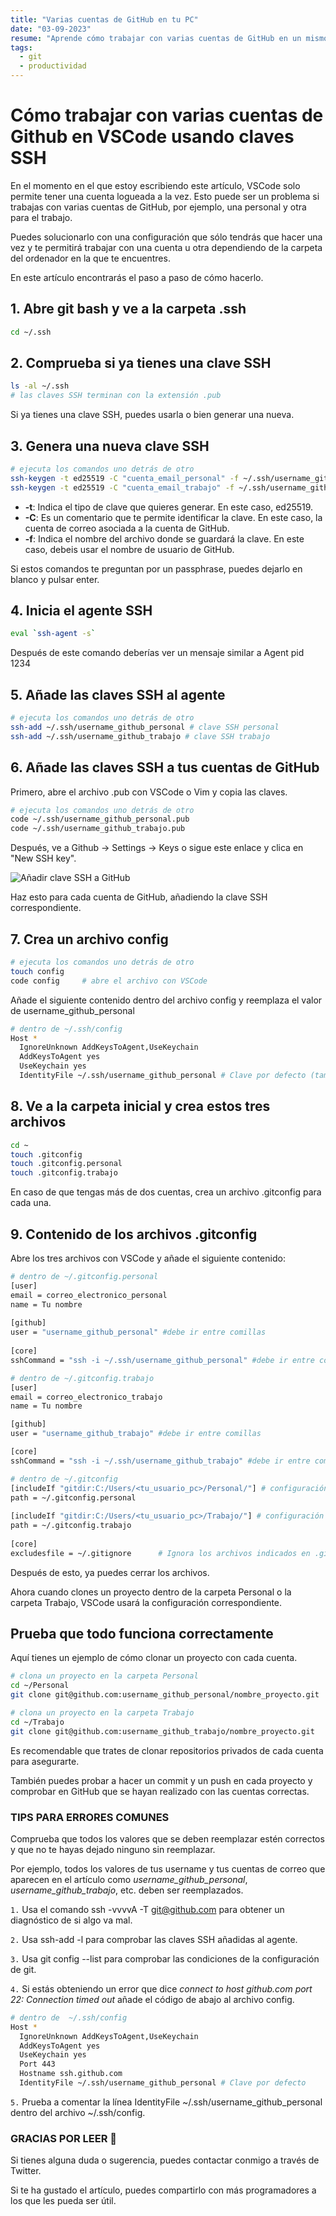 ```yaml
---
title: "Varias cuentas de GitHub en tu PC"
date: "03-09-2023"
resume: "Aprende cómo trabajar con varias cuentas de GitHub en un mismo equipo de forma ágil."
tags:
  - git
  - productividad
---
```


# Cómo trabajar con varias cuentas de Github en VSCode usando claves SSH

En el momento en el que estoy escribiendo este artículo, VSCode solo permite tener una cuenta logueada a la vez. Esto puede ser un problema si trabajas con varias cuentas de GitHub, por ejemplo, una personal y otra para el trabajo.

Puedes solucionarlo con una configuración que sólo tendrás que hacer una vez y te permitirá trabajar con una cuenta u otra dependiendo de la carpeta del ordenador en la que te encuentres.

En este artículo encontrarás el paso a paso de cómo hacerlo.

## 1. Abre git bash y ve a la carpeta .ssh
```bash
cd ~/.ssh
```

## 2. Comprueba si ya tienes una clave SSH
```bash
ls -al ~/.ssh
# las claves SSH terminan con la extensión .pub
```
Si ya tienes una clave SSH, puedes usarla o bien generar una nueva.

## 3. Genera una nueva clave SSH
```bash
# ejecuta los comandos uno detrás de otro
ssh-keygen -t ed25519 -C "cuenta_email_personal" -f ~/.ssh/username_github_personal
ssh-keygen -t ed25519 -C "cuenta_email_trabajo" -f ~/.ssh/username_github_trabajo
```

- **-t**: Indica el tipo de clave que quieres generar. En este caso, ed25519.
- **-C**: Es un comentario que te permite identificar la clave. En este caso, la cuenta de correo asociada a la cuenta de GitHub.
- **-f**: Indica el nombre del archivo donde se guardará la clave. En este caso, debeis usar el nombre de usuario de GitHub.

Si estos comandos te preguntan por un <Inline>passphrase</Inline>, puedes dejarlo en blanco y pulsar enter.

## 4. Inicia el agente SSH

```bash
eval `ssh-agent -s`
```

Después de este comando deberías ver un mensaje similar a <Inline>Agent pid 1234</Inline>

## 5. Añade las claves SSH al agente
```bash
# ejecuta los comandos uno detrás de otro
ssh-add ~/.ssh/username_github_personal # clave SSH personal
ssh-add ~/.ssh/username_github_trabajo # clave SSH trabajo
```

## 6. Añade las claves SSH a tus cuentas de GitHub

Primero, abre el archivo .pub con VSCode o Vim y copia las claves.

```bash
# ejecuta los comandos uno detrás de otro
code ~/.ssh/username_github_personal.pub
code ~/.ssh/username_github_trabajo.pub
```

Después, ve a <Inline>Github → Settings → Keys</Inline> o sigue <Link href="https://github.com/settings/keys">este enlace</Link> y clica en "New SSH key".

<Image src="/images/github-addkey.png" alt="Añadir clave SSH a GitHub" />

Haz esto para cada cuenta de GitHub, añadiendo la clave SSH correspondiente.

## 7. Crea un archivo <Inline>config</Inline>

```bash
# ejecuta los comandos uno detrás de otro
touch config
code config     # abre el archivo con VSCode
```

Añade el siguiente contenido dentro del archivo <Inline>config</Inline> y reemplaza el valor de <Inline>username_github_personal</Inline>

```bash
# dentro de ~/.ssh/config
Host *
  IgnoreUnknown AddKeysToAgent,UseKeychain
  AddKeysToAgent yes
  UseKeychain yes
  IdentityFile ~/.ssh/username_github_personal # Clave por defecto (también puedes usar la del trabajo)
```

## 8. Ve a la carpeta inicial y crea estos tres archivos

```bash
cd ~
touch .gitconfig
touch .gitconfig.personal
touch .gitconfig.trabajo
```

En caso de que tengas más de dos cuentas, crea un archivo .gitconfig para cada una.

## 9. Contenido de los archivos .gitconfig

Abre los tres archivos con VSCode y añade el siguiente contenido:

```bash
# dentro de ~/.gitconfig.personal
[user]
email = correo_electronico_personal
name = Tu nombre
 
[github]
user = "username_github_personal" #debe ir entre comillas
 
[core]
sshCommand = "ssh -i ~/.ssh/username_github_personal" #debe ir entre comillas
```

```bash
# dentro de ~/.gitconfig.trabajo
[user]
email = correo_electronico_trabajo
name = Tu nombre

[github]
user = "username_github_trabajo" #debe ir entre comillas

[core]
sshCommand = "ssh -i ~/.ssh/username_github_trabajo" #debe ir entre comillas
```

```bash
# dentro de ~/.gitconfig
[includeIf "gitdir:C:/Users/<tu_usuario_pc>/Personal/"] # configuración personal para todos los proyectos en Personal/
path = ~/.gitconfig.personal
 
[includeIf "gitdir:C:/Users/<tu_usuario_pc>/Trabajo/"] # configuración de trabajo para todos los proyectos en Trabajo/
path = ~/.gitconfig.trabajo
 
[core]
excludesfile = ~/.gitignore      # Ignora los archivos indicados en .gitignore
```

Después de esto, ya puedes cerrar los archivos.

Ahora cuando clones un proyecto dentro de la carpeta <Inline>Personal</Inline> o la carpeta <Inline>Trabajo</Inline>, VSCode usará la configuración correspondiente.

## Prueba que todo funciona correctamente

Aquí tienes un ejemplo de cómo clonar un proyecto con cada cuenta.

```bash
# clona un proyecto en la carpeta Personal
cd ~/Personal
git clone git@github.com:username_github_personal/nombre_proyecto.git

# clona un proyecto en la carpeta Trabajo
cd ~/Trabajo
git clone git@github.com:username_github_trabajo/nombre_proyecto.git
```

Es recomendable que trates de clonar repositorios privados de cada cuenta para asegurarte.

También puedes probar a hacer un commit y un push en cada proyecto y comprobar en GitHub que se hayan realizado con las cuentas correctas.

### TIPS PARA ERRORES COMUNES

Comprueba que todos los valores que se deben reemplazar estén correctos y que no te hayas dejado ninguno sin reemplazar.

Por ejemplo, todos los valores de tus username y tus cuentas de correo que aparecen en el artículo como *username_github_personal*, *username_github_trabajo*, etc. deben ser reemplazados.

`1.` Usa el comando <Inline>ssh -vvvvA -T git@github.com</Inline> para obtener un diagnóstico de si algo va mal.

`2.` Usa <Inline>ssh-add -l</Inline> para comprobar las claves SSH añadidas al agente.

`3.` Usa <Inline>git config --list</Inline> para comprobar las condiciones de la configuración de git.

`4.` Si estás obteniendo un error que dice *connect to host github.com port 22: Connection timed out* añade el código de abajo al archivo config.

```bash
# dentro de  ~/.ssh/config
Host *
  IgnoreUnknown AddKeysToAgent,UseKeychain
  AddKeysToAgent yes
  UseKeychain yes
  Port 443
  Hostname ssh.github.com
  IdentityFile ~/.ssh/username_github_personal # Clave por defecto
```

`5.` Prueba a comentar la línea <Inline>IdentityFile ~/.ssh/username_github_personal</Inline> dentro del archivo ~/.ssh/config.

### GRACIAS POR LEER 🥳

Si tienes alguna duda o sugerencia, puedes contactar conmigo a través de <Link href="https://twitter.com/noeldev_">Twitter</Link>.

Si te ha gustado el artículo, puedes compartirlo con más programadores a los que les pueda ser útil.